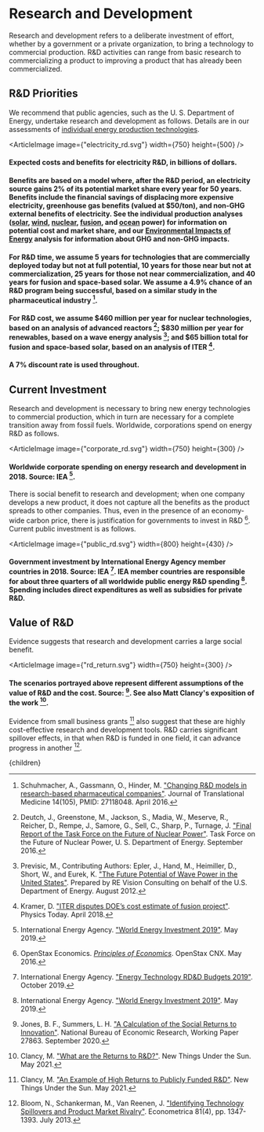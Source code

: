 



# Research and Development
Research and development refers to a deliberate investment of effort, whether by a government or a private organization, to bring a technology to commercial production. R&D activities can range from basic research to commercializing a product to improving a product that has already been commercialized.

## R&D Priorities
We recommend that public agencies, such as the U. S. Department of Energy, undertake research and development as follows. Details are in our assessments of [individual energy production technologies](http://urbancruiseship.org/topic/energy/energy_production).

<ArticleImage image={"electricity_rd.svg"} width={750} height={500} />
#### Expected costs and benefits for electricity R&D, in billions of dollars.

#### Benefits are based on a model where, after the R&D period, an electricity source gains 2% of its potential market share every year for 50 years. Benefits include the financial savings of displacing more expensive electricity, greenhouse gas benefits (valued at $50/ton), and non-GHG external benefits of electricity. See the individual production analyses ([solar](http://urbancruiseship.org/solution/energy/solar), [wind](http://urbancruiseship.org/solution/energy/wind), [nuclear](http://urbancruiseship.org/solution/energy/nuclear), [fusion](http://urbancruiseship.org/solution/energy/fusion), and [ocean](http://urbancruiseship.org/solution/energy/mhk) power) for information on potential cost and market share, and our [Environmental Impacts of Energy](http://urbancruiseship.org/solution/energy/energy_env) analysis for information about GHG and non-GHG impacts.

#### For R&D time, we assume 5 years for technologies that are commercially deployed today but not at full potential, 10 years for those near but not at commercialization, 25 years for those not near commercialization, and 40 years for fusion and space-based solar. We assume a 4.9% chance of an R&D program being successful, based on a similar study in the pharmaceutical industry [^11].

#### For R&D cost, we assume $460 million per year for nuclear technologies, based on an analysis of advanced reactors [^4]; $830 million per year for renewables, based on a wave energy analysis [^10]; and $65 billion total for fusion and space-based solar, based on an analysis of ITER [^8].

#### A 7% discount rate is used throughout.

<DoeIncreaseRndSolution />

## Current Investment
Research and development is necessary to bring new energy technologies to commercial production, which in turn are necessary for a complete transition away from fossil fuels. Worldwide, corporations spend on energy R&D as follows.

<ArticleImage image={"corporate_rd.svg"} width={750} height={300} />
#### Worldwide corporate spending on energy research and development in 2018. Source: IEA [^6].

There is social benefit to research and development; when one company develops a new product, it does not capture all the benefits as the product spreads to other companies. Thus, even in the presence of an economy-wide carbon price, there is justification for governments to invest in R&D [^9]. Current public investment is as follows.

<ArticleImage image={"public_rd.svg"} width={800} height={430} />
#### Government investment by International Energy Agency member countries in 2018. Source: IEA [^5]. IEA member countries are responsible for about three quarters of all worldwide public energy R&D spending [^6]. Spending includes direct expenditures as well as subsidies for private R&D.

## Value of R&D
Evidence suggests that research and development carries a large social benefit.

<ArticleImage image={"rd_return.svg"} width={750} height={300} />
#### The scenarios portrayed above represent different assumptions of the value of R&D and the cost. Source: [^7]. See also Matt Clancy's exposition of the work [^3].

Evidence from small business grants [^2] also suggest that these are highly cost-effective research and development tools. R&D carries significant spillover effects, in that when R&D is funded in one field, it can advance progress in another [^1].

[^1]: Bloom, N., Schankerman, M., Van Reenen, J. ["Identifying Technology Spillovers and Product Market Rivalry"](https://onlinelibrary.wiley.com/doi/abs/10.3982/ECTA9466). Econometrica 81(4), pp. 1347-1393. July 2013.

[^2]: Clancy, M. ["An Example of High Returns to Publicly Funded R&D"](https://www.newthingsunderthesun.com/pub/7ew4bbnv/release/6?readingCollection=9f57d356). New Things Under the Sun. May 2021.

[^3]: Clancy, M. ["What are the Returns to R&D?"](https://www.newthingsunderthesun.com/pub/ijugr2h6/release/9). New Things Under the Sun. May 2021.

[^4]: Deutch, J., Greenstone, M., Jackson, S., Madia, W., Meserve, R., Reicher, D., Rempe, J., Samore, G., Sell, C., Sharp, P., Turnage, J. ["Final Report of the Task Force on the Future of Nuclear Power"](https://www.energy.gov/seab/downloads/final-report-task-force-future-nuclear-power). Task Force on the Future of Nuclear Power, U. S. Department of Energy. September 2016.

[^5]: International Energy Agency. ["Energy Technology RD&D Budgets 2019"](https://www.iea.org/reports/energy-technology-rd-and-d-budgets-2019). October 2019.

[^6]: International Energy Agency. ["World Energy Investment 2019"](https://www.iea.org/reports/world-energy-investment-2019). May 2019.

[^7]: Jones, B. F., Summers, L. H. ["A Calculation of the Social Returns to Innovation"](https://www.nber.org/papers/w27863). National Bureau of Economic Research, Working Paper 27863. September 2020.

[^8]: Kramer, D. ["ITER disputes DOE’s cost estimate of fusion project"](https://physicstoday.scitation.org/do/10.1063/PT.6.2.20180416a/full/). Physics Today. April 2018.

[^9]: OpenStax Economics. [*Principles of Economics*](https://opentextbc.ca/principlesofeconomics/). OpenStax CNX. May 2016.

[^10]: Previsic, M., Contributing Authors: Epler, J., Hand, M., Heimiller, D., Short, W., and Eurek, K. ["The Future Potential of Wave Power in the United States"](http://www.re-vision.net/documents/The%20Future%20of%20Wave%20Power%20MP%209-20-12%20V2.pdf). Prepared by RE Vision Consulting on behalf of the U.S. Department of Energy. August 2012.

[^11]: Schuhmacher, A., Gassmann, O., Hinder, M. ["Changing R&D models in research-based pharmaceutical companies"](https://www.ncbi.nlm.nih.gov/pmc/articles/PMC4847363/#:~:text=The%20risks%20of%20pharmaceutical%20R%26D&text=%5B12%5D%20reported%20success%20rates%20of,of%204.1%20%25%20%5B12%5D.). Journal of Translational Medicine 14(105), PMID: 27118048. April 2016.

[^12]: Townsend, B., Smith, E. ["U.S. Energy R&D Architecture: Discreet Roles of Major Innovation Institutions"](https://www.ourenergypolicy.org/resources/u-s-energy-rd-architecture-discreet-roles-of-major-innovation-institutions/). American Energy Innovation Council, Bipartisan Policy Center. March 2016.

  <Article 
    focusAreaUrl={focusAreaUrl} 
    hierarchy={hierarchy} 
    site={site}
  >
    {children}
  </Article>